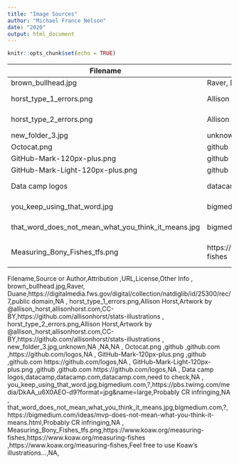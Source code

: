 ```yaml
---
title: "Image Sources"
author: "Michael France Nelson"
date: "2020"
output: html_document
---
```


```r
knitr::opts_chunk$set(echo = TRUE)
```



| Filename | Source or Author | Attribution |URL | License | Other Info |
|----------|------------------|-------------|----|---------|------------|
| brown_bullhead.jpg | Raver, Duane | https://digitalmedia.fws.gov/digital/collection/natdiglib/id/25300/rec/7 | public domain | NA |
| horst_type_1_errors.png | Allison Horst | Artwork by @allison_horst | allisonhorst.com | CC-BY | https://github.com/allisonhorst/stats-illustrations |
| horst_type_2_errors.png | Allison Horst | Artwork by @allison_horst | allisonhorst.com | CC-BY | https://github.com/allisonhorst/stats-illustrations |
| new_folder_3.jpg | unknown | NA  | NA | NA |
| Octocat.png      | github  | github.com  | https://github.com/logos | NA |
| GitHub-Mark-120px-plus.png  | github  | github.com  | https://github.com/logos | NA |
| GitHub-Mark-Light-120px-plus.png  | github  | github.com  | https://github.com/logos | NA |
| Data camp logos | datacamp | datacamp.com | datacamp.com | need to check | NA |
| you_keep_using_that_word.jpg | bigmedium.com | ? | https://pbs.twimg.com/media/DkAA_u6X0AEO-d9?format=jpg&name=large | Probably CR infringing | NA |
| that_word_does_not_mean_what_you_think_it_means.jpg | bigmedium.com | ? | https://bigmedium.com/ideas/mvp-does-not-mean-what-you-think-it-means.html | Probably CR infringing | NA |
| Measuring_Bony_Fishes_tfs.png | https://www.koaw.org/measuring-fishes | https://www.koaw.org/measuring-fishes  | https://www.koaw.org/measuring-fishes | Feel free to use Koaw's illustrations... | NA | 








Filename,Source or Author,Attribution ,URL,License,Other Info ,
brown_bullhead.jpg,Raver, Duane,https://digitalmedia.fws.gov/digital/collection/natdiglib/id/25300/rec/7,public domain,NA ,
horst_type_1_errors.png,Allison Horst,Artwork by @allison_horst,allisonhorst.com,CC-BY,https://github.com/allisonhorst/stats-illustrations ,
horst_type_2_errors.png,Allison Horst,Artwork by @allison_horst,allisonhorst.com,CC-BY,https://github.com/allisonhorst/stats-illustrations ,
new_folder_3.jpg,unknown,NA ,NA,NA ,
Octocat.png     ,github ,github.com ,https://github.com/logos,NA ,
GitHub-Mark-120px-plus.png ,github ,github.com https://github.com/logos,NA ,
GitHub-Mark-Light-120px-plus.png ,github ,github.com https://github.com/logos,NA ,
Data camp logos,datacamp,datacamp.com,datacamp.com,need to check,NA ,
you_keep_using_that_word.jpg,bigmedium.com,?,https://pbs.twimg.com/media/DkAA_u6X0AEO-d9?format=jpg&name=large,Probably CR infringing,NA ,
that_word_does_not_mean_what_you_think_it_means.jpg,bigmedium.com,?,https://bigmedium.com/ideas/mvp-does-not-mean-what-you-think-it-means.html,Probably CR infringing,NA ,
Measuring_Bony_Fishes_tfs.png,https://www.koaw.org/measuring-fishes,https://www.koaw.org/measuring-fishes ,https://www.koaw.org/measuring-fishes,Feel free to use Koaw's illustrations...,NA,








